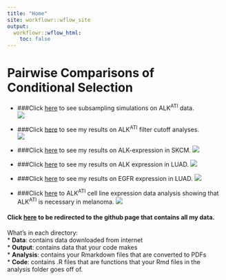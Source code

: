 ```yaml
---
title: "Home"
site: workflowr::wflow_site
output:
  workflowr::wflow_html:
    toc: false
---
```


# **Pairwise Comparisons of Conditional Selection**  
* ###Click [here](alkati_subsampling_simulations.html) to see subsampling simulations on ALK^ATI^ data.  
![](docs/assets/atisubsamplingsims.png)  
  
* ###Click [here](ALKATI_Filter_Cutoff_Analysis.html) to see my results on ALK^ATI^ filter cutoff analyses.  
![](docs/assets/aticutoffs.png)  
  
* ###Click [here](ALK_ExonImbalance_SKCM_Analysis.html) to see my results on ALK-expression in SKCM. ![](docs/assets/atiskcmexpression.png)   
* ###Click [here](TCGA_luad_data_parser.html) to see my results on ALK expression in LUAD.
![](docs/assets/atiluadexpression.png)   
  
* ###Click [here]() to see my results on EGFR expression in LUAD.
![](docs/assets/egfrluadexpression.png)   
  
* ###Click [here]() to ALK^ATI^ cell line expression data analysis showing that ALK^ATI^ is necessary in melanoma.
![](docs/assets/ccle.png)   
  
#### Click [here](https://github.com/pritchardlabatpsu/pair_con_select) to be redirected to the github page that contains all my data.  
What’s in each directory:  
*   **Data**: contains data downloaded from internet  
*  **Output**: contains data that your code makes  
*  **Analysis**: contains your Rmarkdown files that are converted to PDFs  
*  **Code**: contains .R files  that are functions that your Rmd files in the analysis folder goes off of.  
